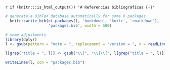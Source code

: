 `r if (knitr:::is_html_output()) '# Referencias bibliográficas {-}'`

```r
# generate a BibTeX database automatically for some R packages
  knitr::write_bib(c(.packages(), 'bookdown', 'knitr', 'rmarkdown'), 
                   'packages.bib', width = 500)

# some adjustments
library(dplyr)
l <- gsub(pattern = "note = ", replacement = "version = ", x = readLines("packages.bib")) %>% gsub(pattern = "R package version ", replacement = "")

l[grep("title = ", l)] <- gsub("\\{", "\\{\\{", l[grep("title = ", l)]) %>% gsub(pattern = "\\}", replacement = "\\}\\}")

writeLines(l, con = "packages.bib")
```